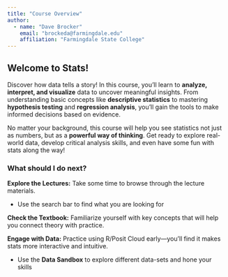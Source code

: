 ```yaml
---
title: "Course Overview"
author: 
  - name: "Dave Brocker"
    email: "brockeda@farmingdale.edu"
    affiliation: "Farmingdale State College"
---
```


## Welcome to Stats!

Discover how data tells a story! In this course, you’ll learn to **analyze, interpret, and visualize** data to uncover meaningful insights. From understanding basic concepts like **descriptive statistics** to mastering **hypothesis testing** and **regression analysis**, you’ll gain the tools to make informed decisions based on evidence.

No matter your background, this course will help you see statistics not just as numbers, but as a **powerful way of thinking**. Get ready to explore real-world data, develop critical analysis skills, and even have some fun with stats along the way!

### What should I do next?

**Explore the Lectures:** Take some time to browse through the lecture materials.

-   Use the search bar to find what you are looking for

**Check the Textbook:** Familiarize yourself with key concepts that will help you connect theory with practice.

**Engage with Data:** Practice using R/Posit Cloud early—you’ll find it makes stats more interactive and intuitive.

-   Use the **Data Sandbox** to explore different data-sets and hone your skills
